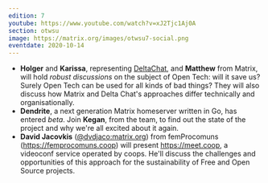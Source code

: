 ```yaml
---
edition: 7
youtube: https://www.youtube.com/watch?v=xJ2Tjc1Aj0A
section: otwsu
image: https://matrix.org/images/otwsu7-social.png
eventdate: 2020-10-14
---
```


* **Holger** and **Karissa**, representing [DeltaChat](https://delta.chat/en/), and
**Matthew** from Matrix, will hold
*robust discussions* on the subject of Open Tech: will it save us? Surely Open
Tech can be used for all kinds of bad things? They will also discuss how Matrix 
and Delta Chat's approaches differ technically and organisationally.
* **Dendrite**, a next generation Matrix homeserver written in Go, has entered
*beta*. Join **Kegan**, from the team, to find out the state of the project and why
we're all excited about it again.
* **David Jacovkis** ([@dvdjaco:matrix.org](https://matrix.to/#/@dvdjaco:matrix.org))
from femProcomuns (<https://femprocomuns.coop>)
will present <https://meet.coop>, a videoconf service operated by coops. He'll discuss
the challenges and opportunities of this approach for the sustainability of Free and
Open Source projects.